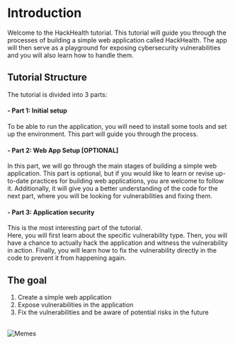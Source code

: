 

# Introduction

Welcome to the HackHealth tutorial. This tutorial will guide you through the processes of building a simple web application called HackHealth. The app will then serve as a playground for exposing cybersecurity vulnerabilities and you will also learn how to handle them.

## Tutorial Structure
The tutorial is divided into 3 parts:

#### - Part 1: Initial setup
To be able to run the application, you will need to install some tools and set up the environment. This part will guide you through the process.

#### - Part 2: Web App Setup [OPTIONAL]
In this part, we will go through the main stages of building a simple web application.
This part is optional, but if you would like to learn or revise up-to-date practices for building web applications, you are welcome to follow it.
Additionally, it will give you a better understanding of the code for the next part, where you will be looking for vulnerabilities and fixing them.

#### - Part 3: Application security
This is the most interesting part of the tutorial.<br/>
Here, you will first learn about the specific vulnerability type. Then, you will have a chance to actually hack the application and witness the vulnerability in action. Finally, you will learn how to fix the vulnerability directly in the code to prevent it from happening again.

## The goal

1. Create a simple web application
2. Expose vulnerabilities in the application
3. Fix the vulnerabilities and be aware of potential risks in the future
<br/>
<Image src="/memes.png" alt="Memes" width={1000} height={300} />
